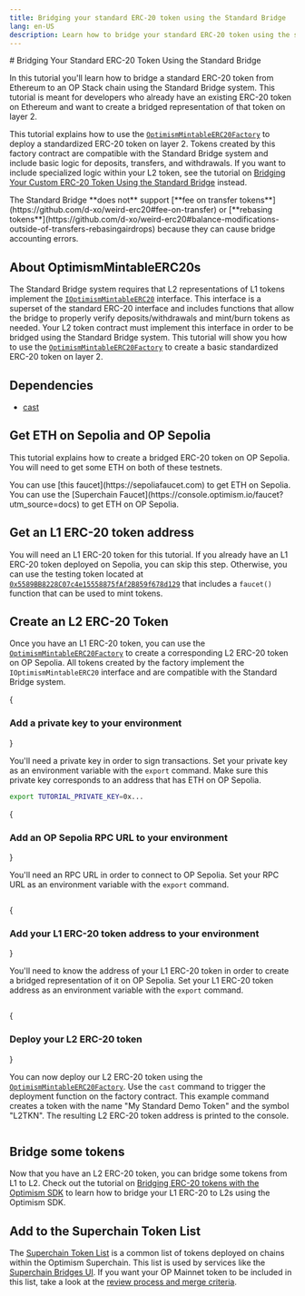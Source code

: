 ```yaml
---
title: Bridging your standard ERC-20 token using the Standard Bridge
lang: en-US
description: Learn how to bridge your standard ERC-20 token using the standard bridge.
---
```



<WipCallout />
# Bridging Your Standard ERC-20 Token Using the Standard Bridge

In this tutorial you'll learn how to bridge a standard ERC-20 token from Ethereum to an OP Stack chain using the Standard Bridge system.
This tutorial is meant for developers who already have an existing ERC-20 token on Ethereum and want to create a bridged representation of that token on layer 2.

This tutorial explains how to use the [`OptimismMintableERC20Factory`](https://github.com/ethereum-optimism/optimism/blob/develop/packages/contracts-bedrock/src/universal/OptimismMintableERC20Factory.sol) to deploy a standardized ERC-20 token on layer 2.
Tokens created by this factory contract are compatible with the Standard Bridge system and include basic logic for deposits, transfers, and withdrawals.
If you want to include specialized logic within your L2 token, see the tutorial on [Bridging Your Custom ERC-20 Token Using the Standard Bridge](./standard-bridge-custom-token) instead.

<Callout type="error">
The Standard Bridge **does not** support [**fee on transfer tokens**](https://github.com/d-xo/weird-erc20#fee-on-transfer) or [**rebasing tokens**](https://github.com/d-xo/weird-erc20#balance-modifications-outside-of-transfers-rebasingairdrops) because they can cause bridge accounting errors.
</Callout>

## About OptimismMintableERC20s

The Standard Bridge system requires that L2 representations of L1 tokens implement the [`IOptimismMintableERC20`](https://github.com/ethereum-optimism/optimism/blob/v1.1.4/packages/contracts-bedrock/src/universal/IOptimismMintableERC20.sol) interface.
This interface is a superset of the standard ERC-20 interface and includes functions that allow the bridge to properly verify deposits/withdrawals and mint/burn tokens as needed.
Your L2 token contract must implement this interface in order to be bridged using the Standard Bridge system.
This tutorial will show you how to use the [`OptimismMintableERC20Factory`](https://github.com/ethereum-optimism/optimism/blob/develop/packages/contracts-bedrock/src/universal/OptimismMintableERC20Factory.sol) to create a basic standardized ERC-20 token on layer 2.

## Dependencies

*   [cast](https://book.getfoundry.sh/getting-started/installation)

## Get ETH on Sepolia and OP Sepolia

This tutorial explains how to create a bridged ERC-20 token on OP Sepolia.
You will need to get some ETH on both of these testnets.

<Callout type="info">
You can use [this faucet](https://sepoliafaucet.com) to get ETH on Sepolia.
You can use the [Superchain Faucet](https://console.optimism.io/faucet?utm_source=docs) to get ETH on OP Sepolia.
</Callout>

## Get an L1 ERC-20 token address

You will need an L1 ERC-20 token for this tutorial.
If you already have an L1 ERC-20 token deployed on Sepolia, you can skip this step.
Otherwise, you can use the testing token located at [`0x5589BB8228C07c4e15558875fAf2B859f678d129`](https://sepolia.etherscan.io/address/0x5589BB8228C07c4e15558875fAf2B859f678d129) that includes a `faucet()` function that can be used to mint tokens.

## Create an L2 ERC-20 Token

Once you have an L1 ERC-20 token, you can use the [`OptimismMintableERC20Factory`](https://github.com/ethereum-optimism/optimism/blob/develop/packages/contracts-bedrock/src/universal/OptimismMintableERC20Factory.sol) to create a corresponding L2 ERC-20 token on OP Sepolia.
All tokens created by the factory implement the `IOptimismMintableERC20` interface and are compatible with the Standard Bridge system.

<Steps>

{<h3>Add a private key to your environment</h3>}

You'll need a private key in order to sign transactions.
Set your private key as an environment variable with the `export` command.
Make sure this private key corresponds to an address that has ETH on OP Sepolia.

```bash
export TUTORIAL_PRIVATE_KEY=0x...
```

{<h3>Add an OP Sepolia RPC URL to your environment</h3>}

You'll need an RPC URL in order to connect to OP Sepolia.
Set your RPC URL as an environment variable with the `export` command.

```bash file=<rootDir>/public/tutorials/standard-bridge-standard-token.sh#L1 hash=a1c505198f7753f7d2114f4a018d7889
```

{<h3>Add your L1 ERC-20 token address to your environment</h3>}

You'll need to know the address of your L1 ERC-20 token in order to create a bridged representation of it on OP Sepolia.
Set your L1 ERC-20 token address as an environment variable with the `export` command.

```bash file=<rootDir>/public/tutorials/standard-bridge-standard-token.sh#L3-L4 hash=c505f3eb6ddd80d8fbdddf4d7b17852a
```

{<h3>Deploy your L2 ERC-20 token</h3>}

You can now deploy our L2 ERC-20 token using the [`OptimismMintableERC20Factory`](https://github.com/ethereum-optimism/optimism/blob/develop/packages/contracts-bedrock/src/universal/OptimismMintableERC20Factory.sol).
Use the `cast` command to trigger the deployment function on the factory contract.
This example command creates a token with the name "My Standard Demo Token" and the symbol "L2TKN".
The resulting L2 ERC-20 token address is printed to the console.

```bash file=<rootDir>/public/tutorials/standard-bridge-standard-token.sh#L6 hash=9380086a28ce906ab47d6c1b1e2c8688
```

</Steps>

## Bridge some tokens

Now that you have an L2 ERC-20 token, you can bridge some tokens from L1 to L2.
Check out the tutorial on [Bridging ERC-20 tokens with the Optimism SDK](./cross-dom-bridge-erc20) to learn how to bridge your L1 ERC-20 to L2s using the Optimism SDK.

## Add to the Superchain Token List

The [Superchain Token List](https://github.com/ethereum-optimism/ethereum-optimism.github.io#readme) is a common list of tokens deployed on chains within the Optimism Superchain.
This list is used by services like the [Superchain Bridges UI](https://app.optimism.io/bridge).
If you want your OP Mainnet token to be included in this list, take a look at the [review process and merge criteria](https://github.com/ethereum-optimism/ethereum-optimism.github.io#review-process-and-merge-criteria).
